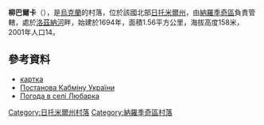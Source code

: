 {{coord|51|4|38|N|29|4|6|E|scale:30000|display=title}}

'''柳巴爾卡'''（{{lang-uk|Любарка}}），是[[烏克蘭|烏克蘭]]的村落，位於該國北部[[日托米爾州|日托米爾州]]，由[[納羅季奇區|納羅季奇區]]負責管轄，處於[[洛茲納河|洛茲納河]]畔，始建於1694年，面積1.56平方公里，海拔高度158米，2001年人口14。

==參考資料==
* [http://gska2.rada.gov.ua/pls/z7502/A005?rf7571=42476 картка]{{dead link|date=2018年1月 |bot=InternetArchiveBot |fix-attempted=yes }}
* [http://zakon.rada.gov.ua/cgi-bin/laws/main.cgi?page=1&nreg=106%E0-91-%EF Постанова Кабміну України] {{Webarchive|url=https://archive.is/20120805200957/zakon.rada.gov.ua/cgi-bin/laws/main.cgi?page=1&nreg=106%E0-91-%EF |date=2012-08-05 }}
* [http://weather.in.ua/ua/zhitomirskaja/14122 Погода в селі Любарка] {{Wayback|url=http://weather.in.ua/ua/zhitomirskaja/14122 |date=20200805194129 }}

{{DEFAULTSORT:Любарка}}
[[Category:日托米爾州村落|Category:日托米爾州村落]]
[[Category:納羅季奇區村落|Category:納羅季奇區村落]]


{{Zhytomyr-geo-stub}}